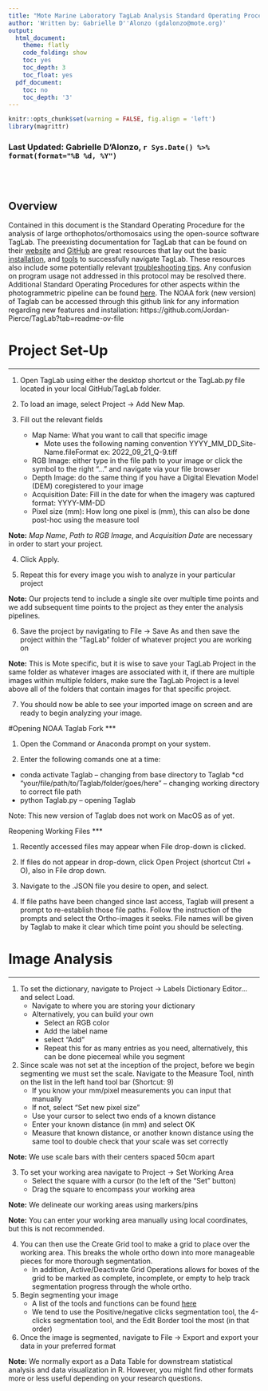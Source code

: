 ```yaml
---
title: "Mote Marine Laboratory TagLab Analysis Standard Operating Procedure"
author: 'Written by: Gabrielle D''Alonzo (gdalonzo@mote.org)'
output:
  html_document:
    theme: flatly
    code_folding: show
    toc: yes
    toc_depth: 3
    toc_float: yes
  pdf_document:
    toc: no
    toc_depth: '3'
---
```


```r
knitr::opts_chunk$set(warning = FALSE, fig.align = 'left')
library(magrittr)
```
<!-- if updating, make sure you change name below -->
### Last Updated: Gabrielle D'Alonzo, `r Sys.Date() %>% format(format="%B %d, %Y")`

<br><br>

## Overview

Contained in this document is the Standard Operating Procedure for the analysis of large orthophotos/orthomosaics using the open-source software TagLab.
The preexisting documentation for TagLab that can be found on their  [website](https://taglab.isti.cnr.it/) and [GitHub](https://github.com/cnr-isti-vclab/TagLab) are great resources that lay out the basic [installation](https://github.com/cnr-isti-vclab/TagLab/wiki/Install-TagLab), and [tools](https://taglab.isti.cnr.it/docs) to successfully navigate TagLab. 
These resources also include some potentially relevant [troubleshooting tips](https://github.com/cnr-isti-vclab/TagLab/wiki/Install-TagLab). 
Any confusion on program usage not addressed in this protocol may be resolved there. Additional Standard Operating Procedures for other aspects within the photogrammetric pipeline can be found [here](https://github.com/icombs2017/MoteSOPs).
The NOAA fork (new version) of Taglab can be accessed through this github link for any information regarding new features and installation: https://github.com/Jordan-Pierce/TagLab?tab=readme-ov-file


# Project Set-Up
***

1.	Open TagLab using either the desktop shortcut or the TagLab.py file located in your local GitHub/TagLab folder.

2.	To load an image, select Project &rarr; Add New Map.

3. Fill out the relevant fields
	* Map Name: What you want to call that specific image
		* Mote uses the following naming convention YYYY_MM_DD_Site-Name.fileFormat ex: 2022_09_21_Q-9.tiff
	* RGB Image: either type in the file path to your image or click the symbol to the right "..." and navigate via your file browser
	* Depth Image: do the same thing if you have a Digital Elevation Model (DEM) coregistered to your image
	* Acquisition Date: Fill in the date for when the imagery was captured format: YYYY-MM-DD
	* Pixel size (mm): How long one pixel is (mm), this can also be done post-hoc using the measure tool

**Note:** *Map Name*, *Path to RGB Image*, and *Acquisition Date* are necessary in order to start your project. 

4. Click Apply.

5. Repeat this for every image you wish to analyze in your particular project

**Note:** Our projects tend to include a single site over multiple time points and we add subsequent time points to the project as they enter the analysis pipelines. 

6. Save the project by navigating to File &rarr; Save As and then save the project within the "TagLab" folder of whatever project you are working on

**Note:** This is Mote specific, but it is wise to save your TagLab Project in the same folder as whatever images are associated with it, if there are multiple images within multiple folders, make sure the TagLab Project is a level above all of the folders that contain images for that specific project.

7. You should now be able to see your imported image on screen and are ready to begin analyzing your image. 


#Opening NOAA Taglab Fork
***

1. Open the Command or Anaconda prompt on your system.

2. Enter the following comands one at a time:
  * conda activate Taglab -- changing from base directory to Taglab
  *cd "your/file/path/to/Taglab/folder/goes/here" -- changing working directory to correct file path
  * python Taglab.py -- opening Taglab

Note: This new version of Taglab does not work on MacOS as of yet.


Reopening Working Files
***

1. Recently accessed files may appear when File drop-down is clicked.

2. If files do not appear in drop-down, click Open Project (shortcut Ctrl + O), also in File drop down.

3. Navigate to the .JSON file you desire to open, and select.

4. If file paths have been changed since last access, Taglab will present a prompt to re-establish those file paths. Follow the instruction of the prompts and select the Ortho-images it seeks. File names will be given by Taglab to make it clear which time point you should be selecting.


# Image Analysis
***

1. To set the dictionary, navigate to Project &rarr; Labels Dictionary Editor... and select Load.
	* Navigate to where you are storing your dictionary
	* Alternatively, you can build your own
		* Select an RGB color
		* Add the label name
		* select "Add"
		* Repeat this for as many entries as you need, alternatively, this can be done piecemeal while you segment

2. Since scale was not set at the inception of the project, before we begin segmenting we must set the scale. Navigate to the Measure Tool, ninth on the list in the left hand tool bar (Shortcut: 9)
	* If you know your mm/pixel measurements you can input that manually
	* If not, select "Set new pixel size"
	* Use your cursor to select two ends of a known distance
	* Enter your known distance (in mm) and select OK
	* Measure that known distance, or another known distance using the same tool to double check that your scale was set correctly

**Note:** We use scale bars with their centers spaced 50cm apart

3. To set your working area navigate to Project &rarr; Set Working Area
	* Select the square with a cursor (to the left of the "Set" button)
	* Drag the square to encompass your working area
	
**Note:** We delineate our working areas using markers/pins

**Note:** You can enter your working area manually using local coordinates, but this is not recommended.

4. You can then use the Create Grid tool to make a grid to place over the working area. This breaks the whole ortho down into more manageable pieces for more thorough segmentation. 
	* In addition, Active/Deactivate Grid Operations allows for boxes of the grid to be marked as complete, incomplete, or empty to help track segmentation progress through the whole ortho.

5. Begin segmenting your image
	* A list of the tools and functions can be found [here](https://taglab.isti.cnr.it/docs)
	* We tend to use the Positive/negative clicks segmentation tool, the 4-clicks segmentation tool, and the Edit Border tool the most (in that order)

6. Once the image is segmented, navigate to File &rarr; Export and export your data in your preferred format

**Note:** We normally export as a Data Table for downstream statistical analysis and data visualization in R. However, you might find other formats more or less useful depending on your research questions. 
	
	
	
	
	
	
	
	